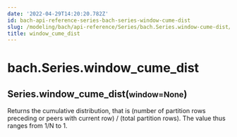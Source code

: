```yaml
---
date: '2022-04-29T14:20:20.782Z'
id: bach-api-reference-series-bach-series-window-cume-dist
slug: /modeling/bach/api-reference/Series/bach.Series.window-cume-dist/
title: window_cume_dist
---
```


# bach.Series.window_cume_dist

<div class="method">
<h2 class="signature-class"><span class="additional-name">Series.</span><span class="name">window_cume_dist(</span><small class="parameter-list"><span class="parameter" id="window">window=None</span></small>)</h2>


<div class="content">

Returns the cumulative distribution, that is
(number of partition rows preceding or peers with current row) / (total partition rows).
The value thus ranges from 1/N to 1.


</div>

</div>
